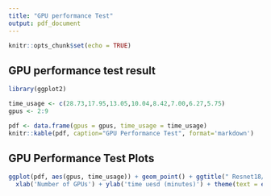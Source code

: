 ```yaml
---
title: "GPU performance Test"
output: pdf_document
---
```


```r
knitr::opts_chunk$set(echo = TRUE)
```

## GPU performance test result

```r
library(ggplot2)

time_usage <- c(28.73,17.95,13.05,10.04,8.42,7.00,6.27,5.75)
gpus <- 2:9

pdf <- data.frame(gpus = gpus, time_usage = time_usage)
knitr::kable(pdf, caption="GPU Performance Test", format='markdown')
```

## GPU Performance Test Plots


```r
ggplot(pdf, aes(gpus, time_usage)) + geom_point() + ggtitle(" Resnet18/ImageNet-mini 10 epochs") +
  xlab('Number of GPUs') + ylab('time uesd (minutes)') + theme(text = element_text(size = 18), plot.title = element_text(hjust = 0.5, size=20,face="bold"))
```